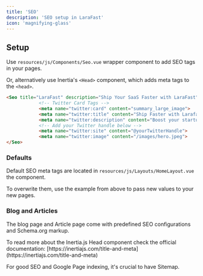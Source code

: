 ```yaml
---
title: 'SEO'
description: 'SEO setup in LaraFast'
icon: 'magnifying-glass'
---
```


## Setup

Use `resources/js/Components/Seo.vue` wrapper component to add SEO tags in your pages.

Or, alternatively use Inertia's `<Head>` component, which adds meta tags to the `<head>`.

```html
<Seo title="LaraFast" description="Ship Your SaaS Faster with LaraFast">
            <!-- Twitter Card Tags -->
            <meta name="twitter:card" content="summary_large_image">
            <meta name="twitter:title" content="Ship Faster with Larafast - Laravel Starter Kit">
            <meta name="twitter:description" content="Boost your startup with Larafast - Laravel Starter Kit - a powerful solution for efficiency, speed, and success in your entrepreneurial journey. Transform your idea into reality in just a matter of days.">
            <!-- Add your Twitter handle below -->
            <meta name="twitter:site" content="@yourTwitterHandle">
            <meta name="twitter:image" content="/images/hero.jpeg">
</Seo>
```

### Defaults

Default SEO meta tags are located in `resources/js/Layouts/HomeLayout.vue` the component.

To overwrite them, use the example from above to pass new values to your new pages.

### Blog and Articles

The blog page and Article page come with predefined SEO configurations and Schema.org markup.&#x20;

<Tip>
To read more about the Inertia.js Head component check the official documentation: [https://inertiajs.com/title-and-meta](https://inertiajs.com/title-and-meta)
</Tip>

For good SEO and Google Page indexing, it's crucial to have Sitemap.
